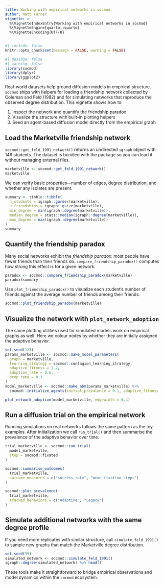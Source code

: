 ```yaml
---
title: Working with empirical networks in socmod
author: Matt Turner
vignette: >
  %\VignetteIndexEntry{Working with empirical networks in socmod}
  %\VignetteEngine{quarto::quarto}
  %\VignetteEncoding{UTF-8}
---
```


```r
#| include: false
knitr::opts_chunk$set(message = FALSE, warning = FALSE)
```

```r
#| message: false
#| warning: false
library(socmod)
library(dplyr)
library(ggplot2)
```

Real-world datasets help ground diffusion models in empirical structure. `socmod`
ships with helpers for loading a friendship network collected by Coleman and Feld
(1982) and for simulating networks that reproduce the observed degree distribution.
This vignette shows how to

1. Inspect the network and quantify the friendship paradox
2. Visualize the structure with built-in plotting helpers
3. Seed an agent-based diffusion model directly from the empirical graph

## Load the Marketville friendship network

`socmod::get_feld_1991_network()` returns an undirected `igraph` object with 146
students. The dataset is bundled with the package so you can load it without
managing external files.

```r
marketville <- socmod::get_feld_1991_network()
marketville
```

We can verify basic properties—number of edges, degree distribution, and whether
any isolates are present.

```r
summary <- tibble::tibble(
  n_students = igraph::gorder(marketville),
  n_friendships = igraph::gsize(marketville),
  min_degree = min(igraph::degree(marketville)),
  median_degree = stats::median(igraph::degree(marketville)),
  max_degree = max(igraph::degree(marketville))
)
summary
```

## Quantify the friendship paradox

Many social networks exhibit the *friendship paradox*: most people have fewer
friends than their friends do. `compare_friendship_paradox()` computes how strong
this effect is for a given network.

```r
paradox <- socmod::compare_friendship_paradox(marketville)
paradox$summary
```

Use `plot_friendship_paradox()` to visualize each student's number of friends
against the average number of friends among their friends.

```r
socmod::plot_friendship_paradox(marketville)
```

## Visualize the network with `plot_network_adoption`

The same plotting utilities used for simulated models work on empirical graphs as
well. Here we colour nodes by whether they are initially assigned the adaptive
behavior.

```r
set.seed(123)
params_marketville <- socmod::make_model_parameters(
  graph = marketville,
  learning_strategy = socmod::contagion_learning_strategy,
  adaptive_fitness = 1.2,
  adoption_rate = 0.6,
  drop_rate = 0.1
)
model_marketville <- socmod::make_abm(params_marketville) %>%
  socmod::initialize_agents(initial_prevalence = 0.1, adaptive_fitness = 1.2)

plot_network_adoption(model_marketville, edgewidth = 0.4)
```

## Run a diffusion trial on the empirical network

Running simulations on real networks follows the same pattern as the toy examples.
After initialization we call `run_trial()` and then summarise the prevalence of the
adaptive behavior over time.

```r
trial_marketville <- socmod::run_trial(
  model_marketville,
  stop = socmod::fixated
)

socmod::summarise_outcomes(
  trial_marketville,
  outcome_measures = c("success_rate", "mean_fixation_steps")
)
```

```r
socmod::plot_prevalence(
  trial_marketville,
  tracked_behaviors = c("Adaptive", "Legacy")
)
```

## Simulate additional networks with the same degree profile

If you need more replicates with similar structure, call `simulate_feld_1991()` to
sample new graphs that match the Marketville degree distribution.

```r
set.seed(99)
simulated_network <- socmod::simulate_feld_1991()
igraph::degree(simulated_network) %>% head()
```

These tools make it straightforward to bridge empirical observations and model
dynamics within the `socmod` ecosystem.
